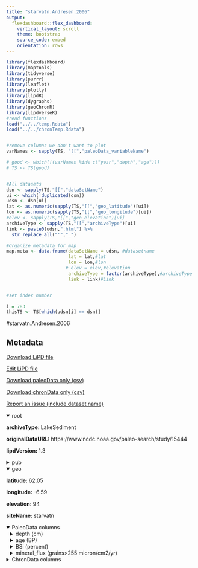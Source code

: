 ```yaml
---
title: "starvatn.Andresen.2006"
output: 
  flexdashboard::flex_dashboard:
    vertical_layout: scroll
    theme: bootstrap
    source_code: embed
    orientation: rows
---
```


```r
library(flexdashboard)
library(maptools)
library(tidyverse)
library(purrr)
library(leaflet)
library(plotly)
library(lipdR)
library(dygraphs)
library(geoChronR)
library(lipdverseR)
#read functions
load("../../temp.Rdata")
load("../../chronTemp.Rdata")


#remove columns we don't want to plot
varNames <- sapply(TS, "[[","paleoData_variableName")

# good <- which(!(varNames %in% c("year","depth","age")))
# TS <- TS[good]


#All datasets
dsn <- sapply(TS,"[[","dataSetName")
ui <- which(!duplicated(dsn))
udsn <- dsn[ui]
lat <- as.numeric(sapply(TS,"[[","geo_latitude")[ui])
lon <- as.numeric(sapply(TS,"[[","geo_longitude")[ui])
#elev <- sapply(TS,"[[","geo_elevation")[ui]
archiveType <- sapply(TS,"[[","archiveType")[ui]
link <- paste0(udsn,".html") %>% 
  str_replace_all("'","_")

#Organize metadata for map
map.meta <- data.frame(dataSetName = udsn, #datasetname
                       lat = lat,#lat
                       lon = lon,#lon
                      # elev = elev,#elevation
                       archiveType = factor(archiveType),#archiveType
                       link = link)#Link


#set index number

i = 783
thisTS <- TS[which(udsn[i] == dsn)]
```
#starvatn.Andresen.2006

Metadata {.sidebar}
-------------------------------------
[Download LiPD file](starvatn.Andresen.2006.lpd)
            

[Edit LiPD file](http://lipd.net/playground?source=http://lipdverse.org/globalHolocene/0_25_5/starvatn.Andresen.2006.lpd)
            

[Download paleoData only (csv)](starvatn.Andresen.2006.csv)
            

[Download chronData only (csv)](starvatn.Andresen.2006-chron.csv)
            

[Report an issue (include dataset name)](https://github.com/nickmckay/LiPDverse/issues)

<details open style="margin-left: 0px">
<summary>root</summary>
<p style="margin-left: 0px"><strong>archiveType: </strong>LakeSediment
<p style="margin-left: 0px"><strong>originalDataURL: </strong>https://www.ncdc.noaa.gov/paleo-search/study/15444
<p style="margin-left: 0px"><strong>lipdVersion: </strong>1.3
</details>
<details>
<summary>pub</summary>
<details style="margin-left: 10px">
<summary>pub1</summary>
<p style="margin-left: 10px"><strong>author: </strong>list(list(name = "ANDRESEN, CAMILLA S."), list(name = "BJOERCK, SVANTE"), list(name = "RUNDGREN, MATS"), list(name = "CONLEY, DANIEL J."), list(name = "JESSEN, CATHERINE"))
<p style="margin-left: 10px"><strong>journal: </strong>Boreas
<p style="margin-left: 10px"><strong>volume: </strong>35
<p style="margin-left: 10px"><strong>title: </strong>Rapid Holocene climate changes in the North Atlantic: evidence from lake sediments from the Faroe Islands
</details>
<details style="margin-left: 10px">
<summary>pub2</summary>
<p style="margin-left: 10px"><strong>author: </strong>list(list(name = NA))
</details>
</details>
<details open style="margin-left: 0px">
<summary>geo</summary>
<p style="margin-left: 0px"><strong>latitude: </strong>62.05
<p style="margin-left: 0px"><strong>longitude: </strong>-6.59
<p style="margin-left: 0px"><strong>elevation: </strong>94
<p style="margin-left: 0px"><strong>siteName: </strong>starvatn
</details>
<details open>
<summary>PaleoData columns</summary>
<details style="margin-left: 10px">
<summary>depth (cm)</summary>
<p style="margin-left: 10px"><strong>TSid: </strong>PYTJWFKQFXJ
<p style="margin-left: 10px"><strong>variableName: </strong>depth
<p style="margin-left: 10px"><strong>units: </strong>cm
</details>
<details style="margin-left: 10px">
<summary>age (BP)</summary>
<p style="margin-left: 10px"><strong>TSid: </strong>PYTIAGOAJQI
<p style="margin-left: 10px"><strong>variableName: </strong>age
<p style="margin-left: 10px"><strong>units: </strong>BP
</details>
<details style="margin-left: 10px">
<summary>BSi (percent)</summary>
<p style="margin-left: 10px"><strong>TSid: </strong>PYTK1DNFLN5
<p style="margin-left: 10px"><strong>variableName: </strong>BSi
<p style="margin-left: 10px"><strong>units: </strong>percent
<p style="margin-left: 10px"><strong>useInGlobalTemperatureAnalysis: </strong>TRUE
<details>
<summary>interpretation</summary>
<details style="margin-left: 20px">
<summary>1</summary>
<p style="margin-left: 20px"><strong>direction: </strong>positive
<p style="margin-left: 20px"><strong>interpDirection: </strong>1
<p style="margin-left: 20px"><strong>scope: </strong>climate
<p style="margin-left: 20px"><strong>seasonality: </strong>Summer
<p style="margin-left: 20px"><strong>variable: </strong>T
<p style="margin-left: 20px"><strong>variableDetail: </strong>air@surface
</details>
</details>
</details>
<details style="margin-left: 10px">
<summary>mineral_flux (grains>255 micron/cm2/yr)</summary>
<p style="margin-left: 10px"><strong>TSid: </strong>PYTZ2XM01EM
<p style="margin-left: 10px"><strong>variableName: </strong>mineral_flux
<p style="margin-left: 10px"><strong>units: </strong>grains>255 micron/cm2/yr
<p style="margin-left: 10px"><strong>useInGlobalTemperatureAnalysis: </strong>FALSE
</details>
<details>
<summary>ChronData columns</summary>
<details style="margin-left: 10px">
<summary>depth (cm)</summary>
<p style="margin-left: 10px"><strong>TSid: </strong>PYT6BSWHPPJ
<p style="margin-left: 10px"><strong>variableName: </strong>depth
<p style="margin-left: 10px"><strong>units: </strong>cm
</details>
<details style="margin-left: 10px">
<summary>age (bp)</summary>
<p style="margin-left: 10px"><strong>TSid: </strong>PYT59OGRK7L
<p style="margin-left: 10px"><strong>variableName: </strong>age
<p style="margin-left: 10px"><strong>units: </strong>bp
</details>
<details style="margin-left: 10px">
<summary>age14C (bp)</summary>
<p style="margin-left: 10px"><strong>TSid: </strong>PYTKZMFTRRW
<p style="margin-left: 10px"><strong>variableName: </strong>age14C
<p style="margin-left: 10px"><strong>units: </strong>bp
</details>
<details style="margin-left: 10px">
<summary>age_error (1s)</summary>
<p style="margin-left: 10px"><strong>TSid: </strong>PYTRBE1DKE1
<p style="margin-left: 10px"><strong>variableName: </strong>age_error
<p style="margin-left: 10px"><strong>units: </strong>1s
</details>
<details style="margin-left: 10px">
<summary>age_type ()</summary>
<p style="margin-left: 10px"><strong>TSid: </strong>PYTSSXGGWHU
<p style="margin-left: 10px"><strong>variableName: </strong>age_type
</details>
<details style="margin-left: 10px">
<summary>material_dated ()</summary>
<p style="margin-left: 10px"><strong>TSid: </strong>PYT69Z8FCA3
<p style="margin-left: 10px"><strong>variableName: </strong>material_dated
</details>
<details style="margin-left: 10px">
<summary>lab_id ()</summary>
<p style="margin-left: 10px"><strong>TSid: </strong>PYT1VTYM893
<p style="margin-left: 10px"><strong>variableName: </strong>lab_id
</details>

Row {.tabset .tabset-fade}
-----------------------------------------------------------------------

### Sitemap

```r
  map.meta.split <- split(map.meta, map.meta$archiveType)


factpal <- colorFactor("Paired",map.meta$archiveType)
buff <- 15
l <- leaflet() %>% 
  addTiles() %>% 
  fitBounds(map.meta$lon[i]-buff,map.meta$lat[i]-buff,map.meta$lon[i]+buff,map.meta$lat[i]+buff)
  

  
  
names(map.meta.split) %>%
  purrr::walk( function(df) {
    l <<- l %>%
      addMarkers(data=map.meta.split[[df]],
                 lng=~lon, lat=~lat,
                 label=~as.character(archiveType),
                 popup=~paste(str_c('Dataset: <a href="',link,'">',dataSetName,'</a>'),
                                 # str_c("Elevation: ",elev),
                                  str_c("Archive Type: ",archiveType),
                                  sep = "<br>"),
                 group = df,
                 clusterOptions = markerClusterOptions(removeOutsideVisibleBounds = F),
                 labelOptions = labelOptions(noHide = F,
                                             direction = 'auto'))
  })

l %>%
  addLayersControl(position = "bottomleft",
    overlayGroups = names(map.meta.split),
    options = layersControlOptions(collapsed = FALSE,
                                   opacity = 0.8)
  )
```

### Search the LiPDverse (Beta! doesn't work well yet)
```r
#Add google search bar
htmltools::includeHTML("../../googleSearchChunk.html")
```


Row {.tabset .tabset-fade}
-----------------------------------------------------------------------

### BSi (percent)
```r
plotCol(thisTS,ind = 4)
```

### mineral_flux (grains>255 micron/cm2/yr)
```r
plotCol(thisTS,ind = 3)
```

Row {.tabset .tabset-fade}
-----------------------------------------------------------------------

### depth (cm)
```r
plotCol(chronTS,ind = 1)
```

### age (bp)
```r
plotCol(chronTS,ind = 4)
```

### age14C (bp)
```r
plotCol(chronTS,ind = 2)
```

### age_error (1s)
```r
plotCol(chronTS,ind = 3)
```

### age_type ()
```r
plotCol(chronTS,ind = 5)
```

### material_dated ()
```r
plotCol(chronTS,ind = 6)
```

### lab_id ()
```r
plotCol(chronTS,ind = 7)
```
